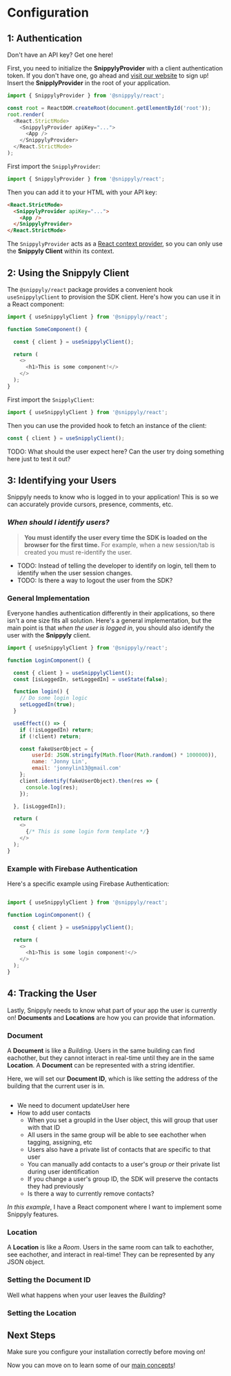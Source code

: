
# Configuration

## 1: Authentication

<Callout type="warning" emoji="⚠️">Don't have an API key? Get one here!</Callout>

First, you need to initialize the **SnippylyProvider** with a client authentication token. If you don't have one, go ahead and [visit our website]() to sign up! Insert the **SnipplyProvider** in the root of your application.

```js
import { SnippylyProvider } from '@snippyly/react';

const root = ReactDOM.createRoot(document.getElementById('root'));
root.render(
  <React.StrictMode>
    <SnippylyProvider apiKey="...">
      <App />
    </SnippylyProvider>
  </React.StrictMode>
);
```

First import the `SnipplyProvider`:

```js
import { SnippylyProvider } from '@snippyly/react';
```

Then you can add it to your HTML with your API key:

```html
<React.StrictMode>
  <SnippylyProvider apiKey="...">
    <App />
  </SnippylyProvider>
</React.StrictMode>
```

The `SnippylyProvider` acts as a [React context provider](https://reactjs.org/docs/context.html), so you can only use the **Snippyly Client** within its context. 

## 2: Using the Snippyly Client

The `@snippyly/react` package provides a convenient hook `useSnippylyClient` to provision the SDK client. Here's how you can use it in a React component:

```js
import { useSnippylyClient } from '@snippyly/react';

function SomeComponent() {

  const { client } = useSnippylyClient();

  return (
    <>
      <h1>This is some component!</>
    </>
  );
}
```

First import the `SnipplyClient`:

```js
import { useSnippylyClient } from '@snippyly/react';
```

Then you can use the provided hook to fetch an instance of the client:

```js
const { client } = useSnipplyClient();
```

TODO: What should the user expect here? Can the user try doing something here just to test it out?

## 3: Identifying your Users

Snippyly needs to know who is logged in to your application! This is so we can accurately provide cursors, presence, comments, etc.

### _When should I identify users?_

> **You must identify the user every time the SDK is loaded on the browser for the first time.**
> For example, when a new session/tab is created you must re-identify the user.

* TODO: Instead of telling the developer to identify on login, tell them to identify when the user session changes.
* TODO: Is there a way to logout the user from the SDK?

### General Implementation

Everyone handles authentication differently in their applications, so there isn't a one size fits all solution. Here's a general implementation, but the main point is that _when the user is logged in_, you should also identify the user with the **Snippyly** client.

```js
import { useSnippylyClient } from '@snippyly/react';

function LoginComponent() {

  const { client } = useSnippylyClient();
  const [isLoggedIn, setLoggedIn] = useState(false);

  function login() {
    // Do some login logic
    setLoggedIn(true);
  }

  useEffect(() => {
    if (!isLoggedIn) return;
    if (!client) return;

    const fakeUserObject = {
        userId: JSON.stringify(Math.floor(Math.random() * 1000000)),
        name: 'Jonny Lin',
        email: 'jonnylin13@gmail.com'
    };
    client.identify(fakeUserObject).then(res => {
      console.log(res);
    });

  }, [isLoggedIn]);

  return (
    <>
      {/* This is some login form template */}
    </>
  );
}
```

### Example with Firebase Authentication

Here's a specific example using Firebase Authentication:

```js

import { useSnippylyClient } from '@snippyly/react';

function LoginComponent() {

  const { client } = useSnippylyClient();

  return (
    <>
      <h1>This is some login component!</>
    </>
  );
}
```

## 4: Tracking the User

Lastly, Snippyly needs to know what part of your app the user is currently on! **Documents** and **Locations** are how you can provide that information.

### Document

A **Document** is like a _Building_. Users in the same building can find eachother, but they cannot interact in real-time until they are in the same **Location**. A **Document** can be represented with a string identifier.

Here, we will set our **Document ID**, which is like setting the address of the building that the current user is in.

```js

```

* We need to document updateUser here
* How to add user contacts
  * When you set a groupId in the User object, this will group that user with that ID
  * All users in the same group will be able to see eachother when tagging, assigning, etc
  * Users also have a private list of contacts that are specific to that user
  * You can manually add contacts to a user's group _or_ their private list during user identification
  * If you change a user's group ID, the SDK will preserve the contacts they had previously
  * Is there a way to currently remove contacts?

_In this example_, I have a React component where I want to implement some Snippyly features.

### Location

A **Location** is like a _Room_. Users in the same room can talk to eachother, see eachother, and interact in real-time! They can be represented by any JSON object.

### Setting the Document ID

Well what happens when your user leaves the _Building_? 

### Setting the Location

## Next Steps

<Callout type="info">Make sure you configure your installation correctly before moving on!</Callout>

Now you can move on to learn some of our [main concepts]()!
